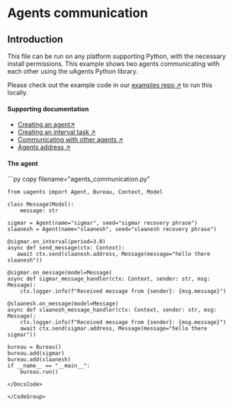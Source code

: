 
# Agents communication

## Introduction

This file can be run on any platform supporting Python, with the necessary install permissions. This example shows two agents communicating with each other using the uAgents Python library.

Please check out the example code in our [examples repo ↗️](https://github.com/fetchai/uAgent-Examples/tree/main/1-uagents/examples/easy/simple-agent-communication-with-bureau/agents_communication.py) to run this locally.

#### Supporting documentation

- [Creating an agent↗️](/guides/agents/create-a-uagent)
- [Creating an interval task ↗️](/guides/agents/interval-task)
- [Communicating with other agents ↗️](/guides/agents/communicating-with-other-agents)
- [Agents address ↗️](/guides/agents/getting-started/getting-uagent-address)

#### The agent

<GithubCodeSegment digest="721196287df05b0348844bfefd41a2fd">
    <CodeSegment
        path="https://github.com/fetchai/uAgent-Examples/blob/main/1-uagents/examples/easy/simple-agent-communication-with-bureau/agents_communication.py"
        lineStart={1}
        lineEnd={26}
        hosted={true}
    />
</GithubCodeSegment>
<CodeGroup dynamic hasCopy isLocalHostedFile digest='721196287df05b0348844bfefd41a2fd'>

<DocsCode local={true}>
	```py copy filename="agents_communication.py"

	from uagents import Agent, Bureau, Context, Model
	 
	class Message(Model):
	    message: str
	 
	sigmar = Agent(name="sigmar", seed="sigmar recovery phrase")
	slaanesh = Agent(name="slaanesh", seed="slaanesh recovery phrase")
	 
	@sigmar.on_interval(period=3.0)
	async def send_message(ctx: Context):
	   await ctx.send(slaanesh.address, Message(message="hello there slaanesh"))
	 
	@sigmar.on_message(model=Message)
	async def sigmar_message_handler(ctx: Context, sender: str, msg: Message):
	    ctx.logger.info(f"Received message from {sender}: {msg.message}")
	 
	@slaanesh.on_message(model=Message)
	async def slaanesh_message_handler(ctx: Context, sender: str, msg: Message):
	    ctx.logger.info(f"Received message from {sender}: {msg.message}")
	    await ctx.send(sigmar.address, Message(message="hello there sigmar"))
	 
	bureau = Bureau()
	bureau.add(sigmar)
	bureau.add(slaanesh)
	if __name__ == "__main__":
	    bureau.run()

```
</DocsCode>

</CodeGroup>



